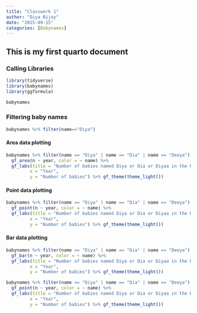 ```yaml
---
title: "Classwork 1"
author: "Diya Bijoy"
date: "2025-09-15"
categories: [Babynames]
---
```


## This is my first quarto document

### Calling Libraries

```r
library(tidyverse)
library(babynames)
library(ggformula)
```

```r
babynames
```

### Filtering baby names

```r
babynames %>% filter(name=="Diya")
```

#### Area data plotting

```r
babynames %>% filter(name == "Diya" | name == "Dia" | name == "Deeya") %>%
  gf_area(n ~ year, color = ~ name) %>% 
  gf_labs(title = "Number of babies named Diya or Dia or Diyaa in the USA",
         x = "Year",
         y = "Number of babies") %>% gf_theme(theme_light())
```

#### Point data plotting

```r
babynames %>% filter(name == "Diya" | name == "Dia" | name == "Deeya") %>%
  gf_point(n ~ year, color = ~ name) %>% 
  gf_labs(title = "Number of babies named Diya or Dia or Diyaa in the USA",
         x = "Year",
         y = "Number of babies") %>% gf_theme(theme_light())
```

#### Bar data plotting

```r
babynames %>% filter(name == "Diya" | name == "Dia" | name == "Deeya") %>%
  gf_bar(n ~ year, color = ~ name) %>% 
  gf_labs(title = "Number of babies named Diya or Dia or Diyaa in the USA",
         x = "Year",
         y = "Number of babies") %>% gf_theme(theme_light())
```

```r
babynames %>% filter(name == "Diya" | name == "Dia" | name == "Deeya") %>% filter(year == "1989" | year == "2010") %>%
  gf_point(n ~ year, color = ~ name) %>% 
  gf_labs(title = "Number of babies named Diya or Dia or Diyaa in the USA",
         x = "Year",
         y = "Number of babies") %>% gf_theme(theme_light())
```
